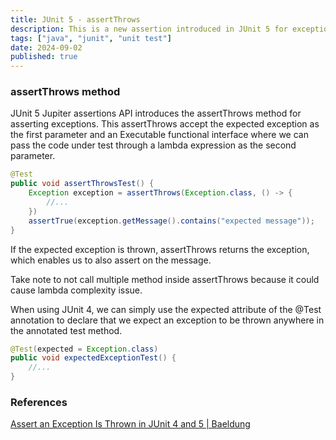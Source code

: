 ```yaml
---
title: JUnit 5 - assertThrows
description: This is a new assertion introduced in JUnit 5 for exception assertion.
tags: ["java", "junit", "unit test"]
date: 2024-09-02
published: true
---
```


### assertThrows method

JUnit 5 Jupiter assertions API introduces the assertThrows method for asserting exceptions. This assertThrows accept the expected exception as the first parameter and an Executable functional interface where we can pass the code under test through a lambda expression as the second parameter.

```java
@Test
public void assertThrowsTest() {
	Exception exception = assertThrows(Exception.class, () -> {
		//...
	})
	assertTrue(exception.getMessage().contains("expected message"));
}
```

If the expected exception is thrown, assertThrows returns the exception, which enables us to also assert on the message.

<Callout icon="⏰">
Take note to not call multiple method inside assertThrows because it could cause lambda complexity issue.
</Callout>

When using JUnit 4, we can simply use the expected attribute of the @Test annotation to declare that we expect an exception to be thrown anywhere in the annotated test method.

```java
@Test(expected = Exception.class)
public void expectedExceptionTest() {
	//...
}
```

### References

[Assert an Exception Is Thrown in JUnit 4 and 5 | Baeldung](https://www.baeldung.com/junit-assert-exception)